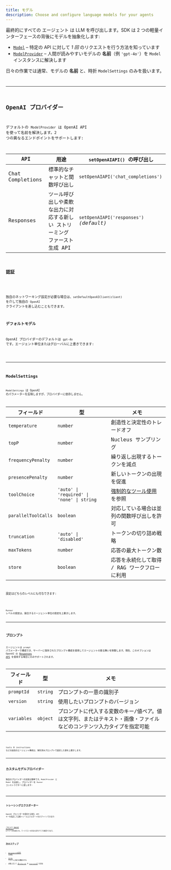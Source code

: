 ```yaml
---
title: モデル
description: Choose and configure language models for your agents
---
```



最終的にすべての エージェント は LLM を呼び出します。SDK は 2 つの軽量インターフェースの背後にモデルを抽象化します:

- [`Model`](/openai-agents-js/openai/agents/interfaces/model) – 特定の API に対して _1 回_ のリクエストを行う方法を知っています
- [`ModelProvider`](/openai-agents-js/openai/agents/interfaces/modelprovider) – 人間が読みやすいモデルの **名前**（例 `'gpt‑4o'`）を `Model` インスタンスに解決します

日々の作業では通常、モデルの **名前** と、時折 `ModelSettings` のみを扱います。

<Code
  lang="typescript"
  code={agentWithModelExample}
  title="エージェントごとのモデル指定"
/>

---

## OpenAI プロバイダー

デフォルトの `ModelProvider` は OpenAI API を使って名前を解決します。2 つの異なるエンドポイントをサポートします:

| API              | 用途                                                                         | `setOpenAIAPI()` の呼び出し             |
| ---------------- | ---------------------------------------------------------------------------- | --------------------------------------- |
| Chat Completions | 標準的なチャットと関数呼び出し                                               | `setOpenAIAPI('chat_completions')`      |
| Responses        | ツール呼び出しや柔軟な出力に対応する新しい ストリーミング ファースト生成 API | `setOpenAIAPI('responses')` _(default)_ |

### 認証

<Code
  lang="typescript"
  code={setDefaultOpenAIKeyExample}
  title="デフォルトの OpenAI キーを設定"
/>

独自のネットワーキング設定が必要な場合は、`setDefaultOpenAIClient(client)` を介して独自の `OpenAI` クライアントを差し込むこともできます。

### デフォルトモデル

OpenAI プロバイダーのデフォルトは `gpt‑4o` です。エージェント単位またはグローバルに上書きできます:

<Code
  lang="typescript"
  code={runnerWithModelExample}
  title="デフォルトモデルを設定"
/>

---

## ModelSettings

`ModelSettings` は OpenAI のパラメーターを反映しますが、プロバイダーに依存しません。

| フィールド          | 型                                         | メモ                                                                             |
| ------------------- | ------------------------------------------ | -------------------------------------------------------------------------------- |
| `temperature`       | `number`                                   | 創造性と決定性のトレードオフ                                                     |
| `topP`              | `number`                                   | Nucleus サンプリング                                                             |
| `frequencyPenalty`  | `number`                                   | 繰り返し出現するトークンを減点                                                   |
| `presencePenalty`   | `number`                                   | 新しいトークンの出現を促進                                                       |
| `toolChoice`        | `'auto' \| 'required' \| 'none' \| string` | [強制的なツール使用](/openai-agents-js/ja/guides/agents#forcing-tool-use) を参照 |
| `parallelToolCalls` | `boolean`                                  | 対応している場合は並列の関数呼び出しを許可                                       |
| `truncation`        | `'auto' \| 'disabled'`                     | トークンの切り詰め戦略                                                           |
| `maxTokens`         | `number`                                   | 応答の最大トークン数                                                             |
| `store`             | `boolean`                                  | 応答を永続化して取得 / RAG ワークフローに利用                                    |

設定はどちらのレベルにも付与できます:

<Code lang="typescript" code={modelSettingsExample} title="モデル設定" />

`Runner` レベルの設定は、競合するエージェント単位の設定を上書きします。

---

## プロンプト

エージェントは `prompt` パラメーターで構成でき、サーバーに保存されたプロンプト構成を使用してエージェントの振る舞いを制御します。現在、このオプションは OpenAI の
[Responses API](https://platform.openai.com/docs/api-reference/responses) を使用する場合にのみサポートされます。

| フィールド  | 型       | メモ                                                                                                                  |
| ----------- | -------- | --------------------------------------------------------------------------------------------------------------------- |
| `promptId`  | `string` | プロンプトの一意の識別子                                                                                              |
| `version`   | `string` | 使用したいプロンプトのバージョン                                                                                      |
| `variables` | `object` | プロンプトに代入する変数のキー/値ペア。値は文字列、またはテキスト・画像・ファイルなどのコンテンツ入力タイプを指定可能 |

<Code
  lang="typescript"
  code={promptIdExample}
  title="プロンプト付きエージェント"
/>

tools や instructions などの追加のエージェント構成は、保存済みプロンプトで設定した値を上書きします。

---

## カスタムモデルプロバイダー

独自のプロバイダーの実装は簡単です。`ModelProvider` と `Model` を実装し、プロバイダーを `Runner` コンストラクターに渡します:

<Code
  lang="typescript"
  code={modelCustomProviderExample}
  title="最小のカスタムプロバイダー"
/>

---

## トレーシングエクスポーター

OpenAI プロバイダーを使用する場合、API キーを指定して自動トレースエクスポートをオプトインできます:

<Code
  lang="typescript"
  code={setTracingExportApiKeyExample}
  title="トレーシングエクスポーター"
/>

これにより [OpenAI dashboard](https://platform.openai.com/traces) にトレースが送信され、ワークフローの完全な実行グラフを確認できます。

---

## 次のステップ

- [エージェントの実行](/openai-agents-js/ja/guides/running-agents) を参照
- [ツール](/openai-agents-js/ja/guides/tools) でモデルに強力な機能を付与
- 必要に応じて [ガードレール](/openai-agents-js/ja/guides/guardrails) や [トレーシング](/openai-agents-js/ja/guides/tracing) を追加
